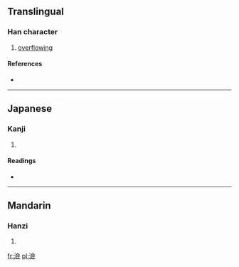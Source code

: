 ==Translingual==

===Han character===
{{Han char|rn=85|rad=水|as=13|sn=16|four=3818<sub>6</sub>|canj=水人一人 (EOMO)}}

# [[overflowing]]

====References====
* {{Han ref|kx=0653.250|dkj=18409|dj=1063.180|hdz=31761.040|uh=6FB0|ud=28592|bh=EA46|bd=59974}}

----

==Japanese==

===Kanji===
{{ja-kanji|grade=|rs=水13}}

# {{defn|Japanese|sort=水13}}

====Readings====
* {{ja-readings|on=[[れん]] (ren)|kun=[[なぎさ]] (nagisa)}}

----

==Mandarin==

===Hanzi===
{{cmn-hanzi|pin=[[liàn]] ([[lian4]])|wg=lien<sup>4</sup>}}

# {{defn|Mandarin|sort=水13}}

[[fr:澰]]
[[pl:澰]]